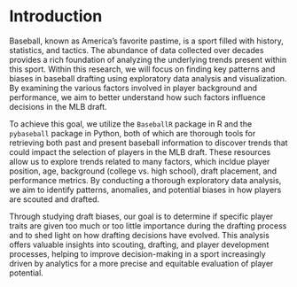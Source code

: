# Introduction
Baseball, known as America's favorite pastime, is a sport filled with history, statistics, and tactics. The abundance of data collected over decades provides a rich foundation of analyzing the underlying trends present within this sport. Within this research, we will focus on finding key patterns and biases in baseball drafting using exploratory data analysis and visualization. By examining the various factors involved in player background and performance, we aim to better understand how such factors influence decisions in the MLB draft.

To achieve this goal, we utilize the `BaseballR` package in R and the `pybaseball` package in Python, both of which are thorough tools for retrieving both past and present baseball information to discover trends that could impact the selection of players in the MLB draft. These resources allow us to explore trends related to many factors, which incldue player position, age, background (college vs. high school), draft placement, and performance metrics. By conducting a thorough exploratory data analysis, we aim to identify patterns, anomalies, and potential biases in how players are scouted and drafted.

Through studying draft biases, our goal is to determine if specific player traits are given too much or too little importance during the drafting process and to shed light on how drafting decisions have evolved. This analysis offers valuable insights into scouting, drafting, and player development processes, helping to improve decision-making in a sport increasingly driven by analytics for a more precise and equitable evaluation of player potential.